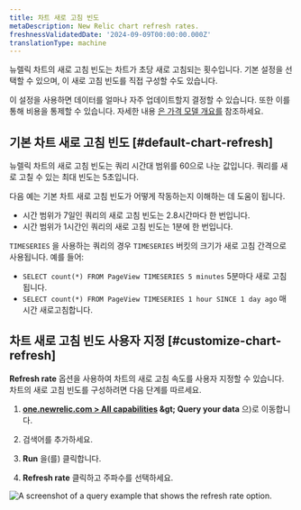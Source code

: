 ```yaml
---
title: 차트 새로 고침 빈도
metaDescription: New Relic chart refresh rates.
freshnessValidatedDate: '2024-09-09T00:00:00.000Z'
translationType: machine
---
```


뉴렐릭 차트의 새로 고침 빈도는 차트가 초당 새로 고침되는 횟수입니다. 기본 설정을 선택할 수 있으며, 이 새로 고침 빈도를 직접 구성할 수도 있습니다.

이 설정을 사용하면 데이터를 얼마나 자주 업데이트할지 결정할 수 있습니다. 또한 이를 통해 비용을 통제할 수 있습니다. 자세한 내용 [은 가격 모델 개요를](/docs/accounts/original-accounts-billing/original-product-based-pricing/overview-pricing-models/#determine-pricing) 참조하세요.

## 기본 차트 새로 고침 빈도 [#default-chart-refresh]

뉴렐릭 차트의 새로 고침 빈도는 쿼리 시간대 범위를 60으로 나눈 값입니다. 쿼리를 새로 고칠 수 있는 최대 빈도는 5초입니다.

다음 예는 기본 차트 새로 고침 빈도가 어떻게 작동하는지 이해하는 데 도움이 됩니다.

* 시간 범위가 7일인 쿼리의 새로 고침 빈도는 2.8시간마다 한 번입니다.
* 시간 범위가 1시간인 쿼리의 새로 고침 빈도는 1분에 한 번입니다.

`TIMESERIES` 을 사용하는 쿼리의 경우 `TIMESERIES` 버킷의 크기가 새로 고침 간격으로 사용됩니다. 예를 들어:

* `SELECT count(*) FROM PageView TIMESERIES 5 minutes` 5분마다 새로 고침됩니다.
* `SELECT count(*) FROM PageView TIMESERIES 1 hour SINCE 1 day ago` 매시간 새로고침합니다.

## 차트 새로 고침 빈도 사용자 지정 [#customize-chart-refresh]

<DNT>**Refresh rate**</DNT> 옵션을 사용하여 차트의 새로 고침 속도를 사용자 지정할 수 있습니다. 차트의 새로 고침 빈도를 구성하려면 다음 단계를 따르세요.

1. <DNT>**[one.newrelic.com &gt; All capabilities](https://one.newrelic.com/all-capabilities) &amp;gt; Query your data**</DNT> 으)로 이동합니다.

2. 검색어를 추가하세요.

3. <DNT>**Run**</DNT> 을(를) 클릭합니다.

4. <DNT>**Refresh rate**</DNT> 클릭하고 주파수를 선택하세요.

<img title="A query example that shows the refresh rate option." alt="A screenshot of a query example that shows the refresh rate option." src="/images/queries-nrql_screenshot-crop_refresh-rate.webp" />
